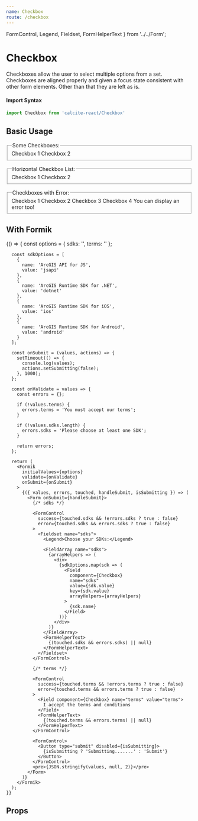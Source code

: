 ```yaml
---
name: Checkbox
route: /checkbox
---
```



  FormControl,
  Legend,
  Fieldset,
  FormHelperText
} from '../../Form';

# Checkbox

Checkboxes allow the user to select multiple options from a set. Checkboxes are
aligned properly and given a focus state consistent with other form elements.
Other than that they are left as is.

#### Import Syntax

```js
import Checkbox from 'calcite-react/Checkbox'
```

## Basic Usage

<Playground>
  <GuideExample>
    <Form>
      <FormControl>
        <Fieldset name="docCheckboxGroup">
          <Legend>Some Checkboxes:</Legend>
          <Checkbox>Checkbox 1</Checkbox>
          <Checkbox>Checkbox 2</Checkbox>
        </Fieldset>
      </FormControl>
    </Form>
  </GuideExample>
  <GuideExample label="horizontal">
    <Form>
      <FormControl>
        <Fieldset name="docCheckboxGroup2" horizontal>
          <Legend>Horizontal Checkbox List:</Legend>
          <Checkbox defaultChecked={true}>Checkbox 1</Checkbox>
          <Checkbox>Checkbox 2</Checkbox>
        </Fieldset>
      </FormControl>
    </Form>
  </GuideExample>
  <GuideExample label="error">
    <Form>
      <FormControl error>
        <Fieldset name="docCheckboxGroup3">
          <Legend>Checkboxes with Error:</Legend>
          <Checkbox>Checkbox 1</Checkbox>
          <Checkbox>Checkbox 2</Checkbox>
          <Checkbox>Checkbox 3</Checkbox>
          <Checkbox>Checkbox 4</Checkbox>
          <FormHelperText>You can display an error too!</FormHelperText>
        </Fieldset>
      </FormControl>
    </Form>
  </GuideExample>
</Playground>

## With Formik

<Playground>
{() => {
      const options = {
        sdks: '',
        terms: ''
      };

      const sdkOptions = [
        {
          name: 'ArcGIS API for JS',
          value: 'jsapi'
        },
        {
          name: 'ArcGIS Runtime SDK for .NET',
          value: 'dotnet'
        },
        {
          name: 'ArcGIS Runtime SDK for iOS',
          value: 'ios'
        },
        {
          name: 'ArcGIS Runtime SDK for Android',
          value: 'android'
        }
      ];

      const onSubmit = (values, actions) => {
        setTimeout(() => {
          console.log(values);
          actions.setSubmitting(false);
        }, 1000);
      };

      const onValidate = values => {
        const errors = {};

        if (!values.terms) {
          errors.terms = 'You must accept our terms';
        }

        if (!values.sdks.length) {
          errors.sdks = 'Please choose at least one SDK';
        }

        return errors;
      };

      return (
        <Formik
          initialValues={options}
          validate={onValidate}
          onSubmit={onSubmit}
        >
          {({ values, errors, touched, handleSubmit, isSubmitting }) => (
            <Form onSubmit={handleSubmit}>
              {/* sdks */}

              <FormControl
                success={touched.sdks && !errors.sdks ? true : false}
                error={touched.sdks && errors.sdks ? true : false}
              >
                <Fieldset name="sdks">
                  <Legend>Choose your SDKs:</Legend>

                  <FieldArray name="sdks">
                    {arrayHelpers => (
                      <div>
                        {sdkOptions.map(sdk => (
                          <Field
                            component={Checkbox}
                            name="sdks"
                            value={sdk.value}
                            key={sdk.value}
                            arrayHelpers={arrayHelpers}
                          >
                            {sdk.name}
                          </Field>
                        ))}
                      </div>
                    )}
                  </FieldArray>
                  <FormHelperText>
                    {(touched.sdks && errors.sdks) || null}
                  </FormHelperText>
                </Fieldset>
              </FormControl>

              {/* terms */}

              <FormControl
                success={touched.terms && !errors.terms ? true : false}
                error={touched.terms && errors.terms ? true : false}
              >
                <Field component={Checkbox} name="terms" value="terms">
                  I accept the terms and conditions
                </Field>
                <FormHelperText>
                  {(touched.terms && errors.terms) || null}
                </FormHelperText>
              </FormControl>

              <FormControl>
                <Button type="submit" disabled={isSubmitting}>
                  {isSubmitting ? 'Submitting.......' : 'Submit'}
                </Button>
              </FormControl>
              <pre>{JSON.stringify(values, null, 2)}</pre>
            </Form>
          )}
        </Formik>
      );
    }}

</Playground>

## Props

<PropsTable of={Checkbox} />
